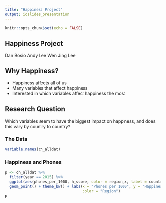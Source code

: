 ```yaml
---
title: "Happiness Project"
output: ioslides_presentation
---
```


```r
knitr::opts_chunk$set(echo = FALSE)
```

## Happiness Project

Dan Bosio
Andy Lee
Wen Jing Lee

## Why Happiness?

- Happiness affects all of us
- Many variables that affect happiness
- Interested in which variables affect happiness the most

## Research Question

Which variables seem to have the biggest impact on happiness, and does this vary by country to country?


### The Data

```r
variable.names(ch_alldat)
```

### Happiness and Phones

```r
p <- ch_alldat %>%
  filter(year == 2015) %>%
  ggplot(aes(phones_per_1000, h_score, color = region_x, label = country)) +
  geom_point() + theme_bw() + labs(x = "Phones per 1000", y = "Happiness Score",
                                   color = "Region")
p
```

